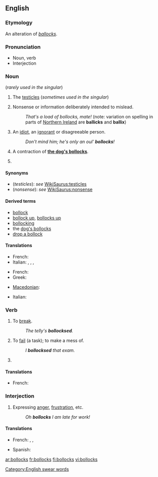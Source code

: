 ==English==

{{rfc|noun and verb senses use very non-standard formatting I'm not certain how to fix}}

===Etymology===
An alteration of ''[[ballocks]]''.

===Pronunciation===
* Noun, verb {{audio|en-uk-Bollocks1.ogg|Audio (UK)}}
* Interjection {{audio|en-uk-Bollocks2.ogg|Audio (UK)}}

===Noun===
{{en-noun|bollocks}} (''rarely used in the singular'')

# {{context|British|vulgar}} The [[testicle]]s (''sometimes used in the singular'')
# {{context|British|vulgar}} Nonsense or information deliberately intended to mislead.
#: ''That's a load of bollocks, mate!'' (note: variation on spelling in parts of [[Northern Ireland]] are '''ballicks''' and '''ballix''')
# {{context|Ireland|vulgar}} An [[idiot]], an [[ignorant]] or disagreeable person.
#: ''Don't mind him; he's only an oul' '''bollocks'''!''
# {{context|British|vulgar}} A contraction of '''[[dog's bollocks|the dog's bollocks]]'''.
# {{plural of|[[bollock]]}}

====Synonyms====
* (''testicles''): ''see'' [[WikiSaurus:testicles]]
* (''nonsense''): ''see'' [[WikiSaurus:nonsense]]

====Derived terms====
* [[bollock]]
* [[bollock up]], [[bollocks up]]
* [[bollocking]]
* the [[dog's bollocks]]
* [[drop a bollock]]

====Translations====
{{trans-top|testicles}}
* French: {{t+|fr|couilles|f|p}}
* Italian: {{t+|it|testicoli|m|p}},  {{qualifier|vulgar, slang}} {{t+|it|coglioni|p}},  {{qualifier|vulgar, slang}} {{t+|it|palle|m|p}},  {{qualifier|vulgar, slang}} {{t+|it|balle|m|p}}
{{trans-mid}}
{{trans-bottom}}

{{trans-top|nonsense or information deliberately intended to mislead}}
* French: {{t+|fr|conneries|f|p}}
* Greek: {{t-|el|κολοκυθάκια με την ρίγανη|tr=kolokythákia me tin rígani}}
{{trans-mid}}
* [[Macedonian]]: {{t-|mk|тикви со расол|tr=tíkvi so rásol}}
{{trans-bottom}}

{{trans-top|an idiot or disagreeable person}}
* Italian: {{qualifier|vulgar, slang}} {{t+|it|coglione|m}}
{{trans-mid}}
{{trans-bottom}}

===Verb===
{{en-verb|bollockses|bollocksing|bollocksed}}

# {{context|transitive|British|taboo|slang}} To [[break]].
#: ''The telly's '''bollocksed'''.''
# {{context|transitive|British|taboo|slang}} To [[fail]] (a task); to make a mess of.
#: ''I '''bollocksed''' that exam.''
# {{third-person singular of|[[bollock]]}}

====Translations====
{{trans-top|to break}}
{{trans-mid}}
{{trans-bottom}}

{{trans-top|to fail (a task)}}
* French: {{t|fr|foirer}}
{{trans-mid}}
{{trans-bottom}}

===Interjection===
{{en-intj}}

# {{context|British|taboo|slang}} Expressing [[anger]], [[frustration]], etc.
#: ''Oh '''bollocks''' I am late for work!''

====Translations====
{{trans-top|expressing anger, frustration}}
* French: {{t|fr|les boules}},  {{t+|fr|merde}},  {{t+|fr|putain}}
{{trans-mid}}
* Spanish: {{t|es|chingados}}
{{trans-bottom}}

[[Category:English swear words]]

[[ar:bollocks]]
[[fr:bollocks]]
[[fi:bollocks]]
[[vi:bollocks]]